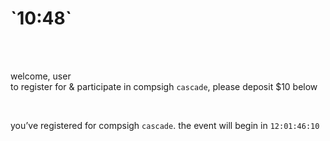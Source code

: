 <h1 className="blackCode">`10:48`</h1>

<br />
<br />

welcome, user <br />
to register for & participate in compsigh `cascade`, please deposit $10 below

<br />

you’ve registered for compsigh <code className="blackCode">cascade</code>. the event will begin in <code className="blackCode">12:01:46:10</code>

